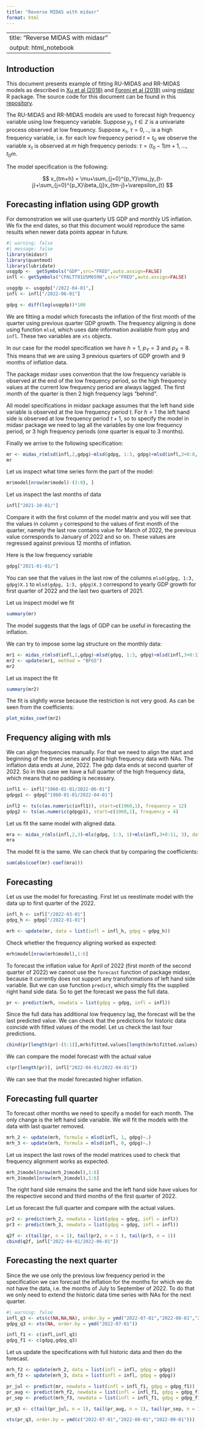 ```yaml
---
title: "Reverse MIDAS with midasr"
format: html
---
```


---
title: "Reverse MIDAS with midasr"
output: html_notebook
---

## Introduction

This document presents example of fitting RU-MIDAS and RR-MIDAS models as described in [Xu et al (2018)](https://doi.org/10.1080/03610918.2018.1563148) and [Foroni et al (2018) ](https://doi.org/10.1016/j.ijforecast.2018.06.004) using [midasr](https://cran.r-project.org/package=midasr) R package. The source code for this document can be found in this [repository](https://github.com/mpiktas/reverse-midas).

The RU-MIDAS and RR-MIDAS models are used to forecast high frequency variable using low frequency variable. Suppose $y_t$, $t\in \mathbb{Z}$ is a univariate process observed at low frequency. Suppose $x_\tau$, $\tau=0,..,$ is a high frequency variable, i.e. for each low frequency period $t=t_0$ we observe the variable $x_\tau$ is observed at $m$ high frequency periods: $\tau = (t_0-1)m+1, ..., t_0m$.

The model specification is the following:

$$
x_{tm+h} = \mu+\sum_{j=0}^{p_Y}\mu_jy_{t-j}+\sum_{j=0}^{p_X}\beta_{j}x_{tm-j}+\varepsilon_{t}
$$

## Forecasting inflation using GDP growth

For demonstration we will use quarterly US GDP and monthly US inflation. We fix the end dates, so that this document would reproduce the same results when newer data points appear in future.

```r
#| warning: false
#| message: false 
library(midasr)
library(quantmod)
library(lubridate)
usqgdp <-  getSymbols("GDP",src="FRED",auto.assign=FALSE)
infl <- getSymbols("CPALTT01USM659N",src="FRED",auto.assign=FALSE)

usqgdp <- usqgdp["/2022-04-01",]
infl <- infl["/2022-06-01"]

gdpg <- diff(log(usqgdp))*100
```


We are fitting a model which forecasts the inflation of the first month of the quarter using previous quarter GDP growth. The frequency aligning is done using function `mlsd`, which uses date information available from `gdpg` and `infl`. These two variables are `xts` objects.

In our case for the model specification we have $h=1$, $p_Y = 3$ and $p_X = 8$. This means that we are using 3 previous quarters of GDP growth and 9 months of inflation data.

The package midasr uses convention that the low frequency variable is observed at the end of the low frequency period, so the high frequency values at the current low frequency period are always lagged. The first month of the quarter is then 2 high frequency lags "behind".

All model specifications in midasr package assumes that the left hand side variable is observed at the low frequency period $t$. For $h=1$ the left hand side is observed at low frequency period $t+1$, so to specify the model in midasr package we need to lag all the variables by one low frequency period, or 3 high frequency periods (one quarter is equal to 3 months).

Finally we arrive to the following specification:

```r
mr <- midas_r(mlsd(infl,2,gdpg)~mlsd(gdpg, 1:3, gdpg)+mlsd(infl,3+0:8, gdpg), data=list(gdpg=gdpg, infl=infl), start = NULL)
mr
```


Let us inspect what time series form the part of the model:

```r
mr$model[nrow(mr$model)-(3:0), ]
```

Let us inspect the last months of data

```r
infl["2021-10-01/"]
```

Compare it with the first column of the model matrix and you will see that the values in column `y` correspond to the values of first month of the quarter, namely the last row contains value for March of 2022, the previous value corresponds to January of 2022 and so on. These values are regressed against previous 12 months of inflation.

Here is the low frequency variable
```r
gdpg["2021-01-01/"]

```

You can see that the values in the last row of the columns `mlsd(gdpg, 1:3, gdpg)X.1` to `mlsd(gdpg, 1:3, gdpg)X.3` correspond to yearly GDP growth for first quarter of 2022 and the last two quarters of 2021.


Let us inspect model we fit
```r
summary(mr)
```

The model suggests that the lags of GDP can be useful in forecasting the inflation.

We can try to impose some lag structure on the monthly data:

```r
mr1 <- midas_r(mlsd(infl,2,gdpg)~mlsd(gdpg, 1:3, gdpg)+mlsd(infl,3+0:11, gdpg,nealmon), data=list(gdpg=gdpg, infl=infl), start = list(infl = c(0.1, 0.1)), method = "Nelder-Mead")
mr2 <- update(mr1, method = "BFGS")
mr2
```

Let us inspect the fit
```r
summary(mr2)
```

The fit is slightly worse because the restriction is not very good.  As can be seen from the coefficients: 
```r
plot_midas_coef(mr2)
```

## Frequency aliging with mls

We can align frequencies manually. For that we need to align the start and beginning of the times series and padd high frequency data with NAs. The inflation data ends at June, 2022. The gdp data ends at second quarter of 2022. So in this case we have a full quarter of the high frequency data, which means that no padding is necessary.

```r
infl1 <- infl["1960-01-01/2022-06-01"]
gdpgp1 <- gdpg["1960-01-01/2022-04-01"]

infl2 <- ts(c(as.numeric(infl1)), start=c(1960,1), frequency = 12)
gdpg2 <- ts(as.numeric(gdpgp1), start=c(1960,1), frequency = 4)
```

Let us fit the same model with aligned data.

```r
mra <- midas_r(mls(infl,2,3)~mls(gdpg, 1:3, 1)+mls(infl,3+0:11, 3), data=list(gdpg=gdpg2, infl=infl2), start = NULL)
mra
```

The model fit is the same. We can check that by comparing the coefficients:

```r
sum(abs(coef(mr)-coef(mra)))
```

## Forecasting

Let us use the model for forecasting. First let us reestimate model with the data up to first quarter of the 2022.


```r
infl_h <- infl["/2022-03-01"]
gdpg_h <- gdpg["/2022-01-01"]

mrh <- update(mr, data = list(infl = infl_h, gdpg = gdpg_h))
```

Check whether the frequency aligning worked as expected:
```r
mrh$model[nrow(mrh$model),1:6]
```
 
To forecast the inflation value for April of 2022 (first month of the second quarter of 2022) we cannot use the `forecast` function of package midasr, because it currently does not support any transformations of left hand side variable. But we can use function `predict`, which simply fits the supplied right hand side data. So to get the forecast we pass the full data.

```r
pr <- predict(mrh, newdata = list(gdpg = gdpg, infl = infl))
```

Since the full data has additional low frequency lag, the forecast will be the last predicted value. We can check that the predictions for historic data coincide with fitted values of the model. Let us check the last four predictions.

```r
cbind(pr[length(pr)-(5:1)],mrh$fitted.values[length(mrh$fitted.values)-(4:0)])
```

We can compare the model forecast with the actual value

```r
c(pr[length(pr)], infl["2022-04-01/2022-04-01"])
```

We can see that the model forecasted higher inflation. 

## Forecasting full quarter

To forecast other months we need to specify a model for each month. The only change is the left hand side variable. We will fit the models with the data with last quarter removed.

```r
mrh_2 <- update(mrh, formula = mlsd(infl, 1, gdpg)~.)
mrh_3 <- update(mrh, formula = mlsd(infl, 0, gdpg)~.)
```

Let us inspect the last rows of the model matrices used to check that frequency alignment works as expected.

```r
mrh_2$model[nrow(mrh_2$model),1:6]
mrh_3$model[nrow(mrh_3$model),1:6]
```

The right hand side remains the same and the left hand side have values for the respective second and third months of the first quarter of 2022. 

Let us forecast the full quarter and compare with the actual values.

```r
pr2 <- predict(mrh_2, newdata = list(gdpg = gdpg, infl = infl))
pr3 <- predict(mrh_3, newdata = list(gdpg = gdpg, infl = infl))

q2f <- c(tail(pr, n = 1), tail(pr2, n = 1 ), tail(pr3, n = 1))
cbind(q2f, infl["2022-04-01/2022-06-01"])
```

## Forecasting the next quarter

Since the we use only the previous low frequency period in the specification we can forecast the inflation for the months for which we do not have the data, i.e. the months of July to September of 2022. To do that we only need to extend the historic data time series with NAs for the next quarter. 

```r
#| warning: false
infl_q3 <- xts(c(NA,NA,NA), order.by = ymd("2022-07-01","2022-08-01","2022-09-01"))
gdpg_q3 <- xts(NA, order.by = ymd("2022-07-01"))

infl_f1 <- c(infl,infl_q3)
gdpg_f1 <- c(gdpg,gdpg_q3)
```

Let us update the specifications with full historic data and then do the forecast.

```r
mrh_f2 <- update(mrh_2, data = list(infl = infl, gdpg = gdpg))
mrh_f3 <- update(mrh_3, data = list(infl = infl, gdpg = gdpg))

pr_jul <- predict(mr, newdata = list(infl = infl_f1, gdpg = gdpg_f1))
pr_aug <- predict(mrh_f2, newdata = list(infl = infl_f1, gdpg = gdpg_f1))
pr_sep <- predict(mrh_f3, newdata = list(infl = infl_f1, gdpg = gdpg_f1))

pr_q3 <- c(tail(pr_jul, n = 1), tail(pr_aug, n = 1), tail(pr_sep, n = 1))

xts(pr_q3, order.by = ymd(c("2022-07-01","2022-08-01","2022-09-01")))
```
